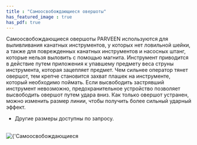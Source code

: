 ```yaml
---
title : "Самоосвобождающиеся овершоты"
has_featured_image : true
has_pdf: true
---
```


Самоосвобождающиеся овершоты PARVEEN используются для выливливания канатных инструментов, у которых нет ловильной шейки, а также для поврежденных канатных инструментов и насосных штанг, которые нельзя выловить с помощью магнита.
Инструмент приводится в действие путем приложения к упавшему предмету веса струны инструмента, которая зацепляет предмет. Чем сильнее оператор тянет овершот, тем крепче становится захват плашек на инструменте, который необходимо поймать. Если высвободить застрявший инструмент невозможно, предохранительное устройство позволяет высвободить овершот путем удара вниз. Как только овершот устранен, можно изменить размер линии, чтобы получить более сильный ударный эффект.

* Другие размеры доступны по запросу.


<br />
<Image src={image} alt={'Самоосвобождающиеся овершоты'} />
